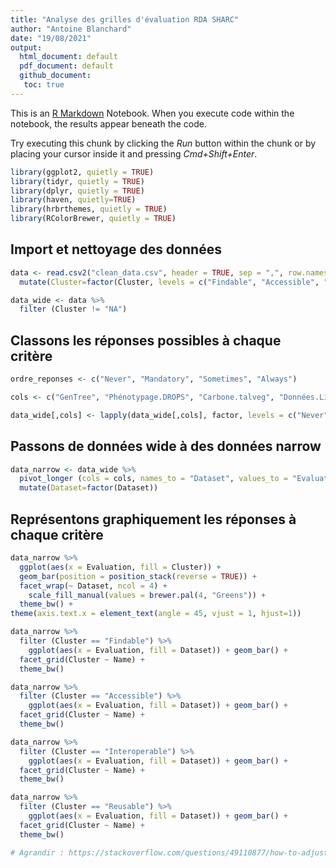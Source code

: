 ```yaml
---
title: "Analyse des grilles d'évaluation RDA SHARC"
author: "Antoine Blanchard"
date: "19/08/2021"
output:
  html_document: default
  pdf_document: default
  github_document:
   toc: true
---
```


This is an [R Markdown](http://rmarkdown.rstudio.com) Notebook. When you execute code within the notebook, the results appear beneath the code. 

Try executing this chunk by clicking the *Run* button within the chunk or by placing your cursor inside it and pressing *Cmd+Shift+Enter*. 

```r
library(ggplot2, quietly = TRUE)
library(tidyr, quietly = TRUE)
library(dplyr, quietly = TRUE)
library(haven, quietly=TRUE)
library(hrbrthemes, quietly = TRUE)
library(RColorBrewer, quietly = TRUE)
```

## Import et nettoyage des données

```r
data <- read.csv2("clean_data.csv", header = TRUE, sep = ",", row.names = "Code") %>%
  mutate(Cluster=factor(Cluster, levels = c("Findable", "Accessible", "Interoperable", "Reusable")))

data_wide <- data %>%
  filter (Cluster != "NA")
```

## Classons les réponses possibles à chaque critère

```r
ordre_reponses <- c("Never", "Mandatory", "Sometimes", "Always")

cols <- c("GenTree", "Phénotypage.DROPS", "Carbone.talveg", "Données.Lidar", "Herbier.de.Guyane", "Rhizotron", "Guyadiv", "Allométrie", "Carbone.du.sol", "Génotypage.DROPS")

data_wide[,cols] <- lapply(data_wide[,cols], factor, levels = c("Never", "Mandatory", "Sometimes", "Always"))
```

## Passons de données wide à des données narrow

```r
data_narrow <- data_wide %>%
  pivot_longer (cols = cols, names_to = "Dataset", values_to = "Evaluation") %>%
  mutate(Dataset=factor(Dataset))
```

## Représentons graphiquement les réponses à chaque critère

```r
data_narrow %>%
  ggplot(aes(x = Evaluation, fill = Cluster)) + 
  geom_bar(position = position_stack(reverse = TRUE)) +
  facet_wrap(~ Dataset, ncol = 4) +
    scale_fill_manual(values = brewer.pal(4, "Greens")) +
  theme_bw() +
theme(axis.text.x = element_text(angle = 45, vjust = 1, hjust=1))
```

```r
data_narrow %>%
  filter (Cluster == "Findable") %>%
    ggplot(aes(x = Evaluation, fill = Dataset)) + geom_bar() + 
  facet_grid(Cluster ~ Name) +
  theme_bw()

data_narrow %>%
  filter (Cluster == "Accessible") %>%
    ggplot(aes(x = Evaluation, fill = Dataset)) + geom_bar() + 
  facet_grid(Cluster ~ Name) +
  theme_bw()

data_narrow %>%
  filter (Cluster == "Interoperable") %>%
    ggplot(aes(x = Evaluation, fill = Dataset)) + geom_bar() + 
  facet_grid(Cluster ~ Name) +
  theme_bw()

data_narrow %>%
  filter (Cluster == "Reusable") %>%
    ggplot(aes(x = Evaluation, fill = Dataset)) + geom_bar() + 
  facet_grid(Cluster ~ Name) +
  theme_bw()

# Agrandir : https://stackoverflow.com/questions/49110877/how-to-adjust-facet-size-manually/49225527
```